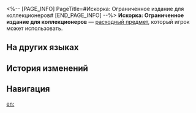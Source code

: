 <%-- [PAGE_INFO]
PageTitle=#Искорка: Ограниченное издание для коллекционеров#
[END_PAGE_INFO] --%>
{{Расходный предмет Инфобокс
|id          = 408628
|Изображения = Предмет Искорка- Ограниченное издание для коллекционеров.png
|Тип         = Расходные предметы силы атаки
|Редкость    = 3
|Эффект      = Повышает крит. урон всех союзников на 36% в следующем бою.
|Описание    = Сувенир, который продаёт (Первопроходец) на корабле «(Лучезарный шпат/Корма Освоения/Таталов/Парящая стрелка часов)»... Нет, вы же точно помните, что покупали игрушечного енота! Он весь такой милый и пушистый, как он превратился в эту девчонку? Неужели она настолько самолюбива?
|Рецепт      = 
|Источник1   = [[Продавщица закусок]]
|Источник2   = 
|Источник3   = 
}}
{{Описание|1=''- Не сердись, {{MC|ж=сероволосая|м=серовласый}}. Откуда такая серьёзность? Расслабься! Если пнуть как следует, игрушка улетит очень далеко. Попробуй!''<br />''- А-а-а-а-а! Моя нога!''}}
'''Искорка: Ограниченное издание для коллекционеров''' — [[расходный предмет]], который игрок может использовать.

==На других языках==
{{На других языках
|en   = Sparkle's Unlimited Edition Collectible Figure
|zhs  = 「花火」珍藏不限量版玩偶
|zht  = 「花火」珍藏不限量版玩偶
|ja   = 「花火」の非数量限定版コレクション人形
|ko   = 「스파클」 언리미티드 컬렉터 에디션 인형
|es   = Muñeca de colección de Sparkle (ed. limitada)
|fr   = Figurine en édition illimitée de Sparkle
|ru   = Искорка: Ограниченное издание для коллекционеров
|th   = ฟิกเกอร์สะสมรุ่นลิมิเต็ดของ "Sparkle"
|vi   = Búp Bê Sparkle Phiên Bản Sưu Tập Không Giới Hạn
|de   = Sparkle-Puppe, unlimitierte Sammleredition
|id   = Sparkle's Unlimited Edition Collectible Figure
|pt   = Figure Colecionável de Edição Limitada da Sparkle
}}

==История изменений==
{{История изменений|3.5}}

==Навигация==
{{Расходные предметы Навбокс}}

[[en:]]